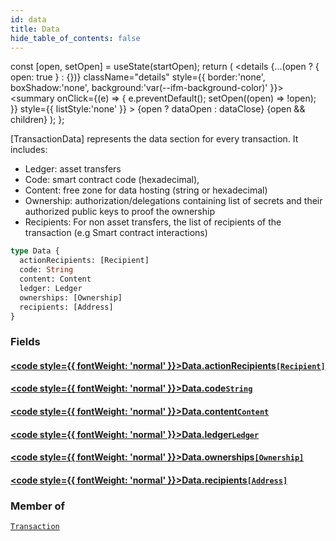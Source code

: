 ```yaml
---
id: data
title: Data
hide_table_of_contents: false
---
```







  const [open, setOpen] = useState(startOpen);
  return (
    <details {...(open ? { open: true } : {})} className="details" style={{ border:'none', boxShadow:'none', background:'var(--ifm-background-color)' }}>
      <summary
        onClick={(e) => {
          e.preventDefault();
          setOpen((open) => !open);
        }}
        style={{ listStyle:'none' }}
      >
      {open ? dataOpen : dataClose}
      </summary>
      {open && children}
    </details>
  );
};








[TransactionData] represents the data section for every transaction.
It includes:
- Ledger: asset transfers
- Code: smart contract code (hexadecimal),
- Content: free zone for data hosting (string or hexadecimal)
- Ownership: authorization/delegations containing list of secrets and their authorized public keys to proof the ownership
- Recipients: For non asset transfers, the list of recipients of the transaction (e.g Smart contract interactions)


```graphql
type Data {
  actionRecipients: [Recipient]
  code: String
  content: Content
  ledger: Ledger
  ownerships: [Ownership]
  recipients: [Address]
}
```




### Fields

#### [<code style={{ fontWeight: 'normal' }}>Data.<b>actionRecipients</b></code>](#)<Bullet />[`[Recipient]`](/build/api/schema/objects/recipient) <Badge class="badge badge--secondary" text="list"/> <Badge class="badge badge--secondary" text="object"/> 
> 
> 
> 
> 

#### [<code style={{ fontWeight: 'normal' }}>Data.<b>code</b></code>](#)<Bullet />[`String`](/build/api/schema/scalars/string) <Badge class="badge badge--secondary" text="scalar"/> 
> 
> 
> 
> 

#### [<code style={{ fontWeight: 'normal' }}>Data.<b>content</b></code>](#)<Bullet />[`Content`](/build/api/schema/scalars/content) <Badge class="badge badge--secondary" text="scalar"/> 
> 
> 
> 
> 

#### [<code style={{ fontWeight: 'normal' }}>Data.<b>ledger</b></code>](#)<Bullet />[`Ledger`](/build/api/schema/objects/ledger) <Badge class="badge badge--secondary" text="object"/> 
> 
> 
> 
> 

#### [<code style={{ fontWeight: 'normal' }}>Data.<b>ownerships</b></code>](#)<Bullet />[`[Ownership]`](/build/api/schema/objects/ownership) <Badge class="badge badge--secondary" text="list"/> <Badge class="badge badge--secondary" text="object"/> 
> 
> 
> 
> 

#### [<code style={{ fontWeight: 'normal' }}>Data.<b>recipients</b></code>](#)<Bullet />[`[Address]`](/build/api/schema/scalars/address) <Badge class="badge badge--secondary" text="list"/> <Badge class="badge badge--secondary" text="scalar"/> 
> 
> 
> 
> 



### Member of

[`Transaction`](/build/api/schema/objects/transaction)  <Badge class="badge badge--secondary" text="object"/>

